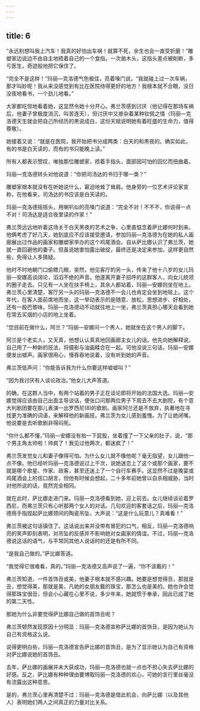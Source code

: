 ```yaml
---
---
---
```

title: 6
---




“永远别想叫我上汽车！我真的好怕出车祸！就算不死，余生也会一直受折磨！”雕塑家边说边不由自主地捂着自己的一个食指，一次凿木头，这指头差点被削断，多亏医生，奇迹般地把它保住了。

“完全不是这样！”玛丽—克洛德气色极佳，亮着嗓门说，“我就碰上过一次车祸，那才叫妙呢！我从来没感觉到有比在医院待得更好的地方！我根本就不合眼，没日没夜地看书，一个劲儿地看。”

大家都吃惊地看着她，这显然令她十分开心。弗兰茨感到讨厌（他记得在那场车祸后，他妻子曾极度消沉，叫苦连天），但讨厌中又掺杂着某种钦佩之情（玛丽—克洛德天生就会把自己所经历的黑说成白，这份天赋说明她有着旺盛的生命力，值得尊敬）。

她接着又说：“就是在医院，我开始把书分成两类：白天的和黑夜的。确实如此，有的书是白天读的，而有的书只能晚上读。”

所有人都表示赞叹，唯独那位雕塑家，捂着手指头，面部因可怕的回忆而扭曲着。

玛丽—克洛德转头对他说道：“你把司汤达的书归于哪一类？”

雕塑家根本就没有在听她说什么，窘迫地耸了耸肩。他身旁的一位艺术评论家宣称，在他看来，司汤达的书应该是白天读的。

玛丽—克洛德摇摇头，用喇叭似的亮嗓门说道：“完全不对！不不不，你说得一点不对！司汤达是适合夜里读的作家！”

弗兰茨远远地听着这场关于白天黑夜的艺术之争，心里直惦念着萨比娜何时到来。他俩考虑了好几天，她到底应不应该接受邀请，参加玛丽—克洛德为在她的私人画廊展出过作品的画家和雕塑家举办的这个鸡尾酒会。自从萨比娜认识了弗兰茨，她就一直回避他的妻子。但虽说她害怕露出破绽，最终还是决定来参加，这样更自然些，免得让人多猜疑。

他时不时地朝门口偷瞟几眼，突然，他见客厅的另一头，传来了他十八岁的女儿玛丽—安娜高谈阔论，滔滔不绝的声音。他遂离开妻子招呼的这群客人，向女儿统领的圈子走去。只见有一人坐在扶手椅上，其余人都站着，玛丽—安娜则坐在地上。弗兰茨心里清楚，客厅另一头的玛丽—克洛德不一会儿也肯定会坐到地毯上。这个年代，在客人面前席地而坐，这一举动表示的是随意、放松，思想进步、好相处，还有一股巴黎味。玛丽—克洛德动不动就往地上一坐，弗兰茨真担心哪天会看到她在常去买烟的小店的地上坐着。

“您目前在做什么，阿兰？”玛丽—安娜问一个男人，她就坐在这个男人的脚下。

阿兰是个老实人，又天真，他想认认真真地回画廊主女儿的话。他先向她解释说，自己用了一种新的技法，将摄影与油画糅合在一起。可他没说三句话，玛丽—安娜便发出嘘声。画家很用心，慢吞吞地说着，没有听到她的声音。

弗兰茨低声问：“你能告诉我为什么你要这样嘘嘘叫？”

“因为我讨厌有人谈论政治。”他女儿大声答道。

的确，在这群人当中，有两个站着的男子正在谈论即将开始的法国大选。玛丽—安娜觉得应该由自己出面主导谈话，便张口问那两位男子下周去不去大剧院，有个意大利剧团要在那儿表演一出罗西尼(8)的歌剧。画家阿兰还是不放弃，执著地在寻找更为准确的词语，来解释他的新画技。弗兰茨为女儿感到羞愧。为了让她闭嘴，他说要是去听歌剧非得闷死。

“你什么都不懂，”玛丽—安娜没有抬一下屁股，坐着撞了一下父亲的肚子，说，“那个男主角太帅啦！帅疯了！我见过他两次，都迷疯了！”

弗兰茨发觉女儿和妻子像得可怕。为什么女儿就不像他呢？毫无指望，女儿跟他一点不像。他已经听玛丽—克洛德说过上千次，说她迷恋上了这个或那个画家，要不就是哪个歌星、作家、政客，甚至还迷上了一个自行车赛手。这显然不过是晚宴或鸡尾酒会上的信口胡言，但他有时候会想起，二十多年前她曾以自杀相威胁，当时对他所说的话，竟然完全相同。

就在此时，萨比娜走进门来。玛丽—克洛德看到她，迎上前去。女儿继续谈论着罗西尼，而弗兰茨只有心听那两个女人的对话。几句欢迎的客套话之后，玛丽—克洛德用手指捏起萨比娜颈间的陶瓷吊坠，大声说：“这是什么玩意儿？真难看！”

弗兰茨被这句话镇住了。这话说出来并没带有冒犯的口气，相反，玛丽—克洛德响亮的笑声即刻表明，对吊坠的反感并不影响她对女画家的情谊。不过，玛丽—克洛德说这话的语气，与平常同其他人说话时的还是有所不同。

“是我自己做的。”萨比娜答道。

“我觉得它很难看，真的。”玛丽—克洛德又高声说了一遍，“你不该戴的！”

弗兰茨知道，一件首饰丑或美，他妻子根本就不感兴趣。她要是想觉得丑，那就是丑，想觉得美，那就是美，凡她的女朋友戴的珠宝，那怎么也是美的。她也许会觉得那珠宝很丑，但会小心藏在心里不说，多少年来，她就惯于奉承，因此已成了她的第二天性。

那她为什么非要觉得萨比娜自己做的首饰丑呢？

弗兰茨顿然发现原因十分明显：玛丽—克洛德宣称萨比娜的首饰丑，是因为她认为自己有资格这么说。

说得更明白些，玛丽—克洛德宣告萨比娜的首饰丑，是为了显示她认为自己有资格对萨比娜说她的首饰丑。

去年，萨比娜的画展并未大获成功，玛丽—克洛德也就一点也不担心失去萨比娜的好感。反之，萨比娜有种种理由要博取玛丽—克洛德的欢心，可她的言行里丝毫没有流露出这种意思。

是的，弗兰茨心里再清楚不过：玛丽—克洛德是借此机会，向萨比娜（以及其他人）表明她们两人之间真正的力量对比关系。